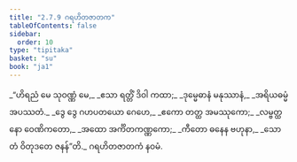 ```yaml
---
title: "2.7.9 ဂရဟိတဇာတက"
tableOfContents: false
sidebar:
  order: 10
type: "tipitaka"
basket: "su"
book: "ja1"
---
```



<DynamicBreadcrumb />

<Division number="137" book="ja1">

<Paragraph number="562" type="verses" book="ja1">
_“ဟိရညံ မေ သုဝဏ္ဏံ မေ,_  
_ဧသာ ရတ္တိံ ဒိဝါ ကထာ;_  
_ဒုမ္မေဓာနံ မနုဿာနံ,_  
_အရိယဓမ္မံ အပဿတံ._  

</Paragraph>

</Division>
<Division number="138" book="ja1">

<Paragraph number="563" type="verses" book="ja1">
_ဒွေ ဒွေ ဂဟပတယော ဂေဟေ,_  
_ဧကော တတ္ထ အမဿုကော;_  
_လမ္ဗတ္ထနော ဝေဏိကတော,_  
_အထော အင်္ကိတကဏ္ဏကော;_  
_ကီတော ဓနေန ဗဟုနာ,_  
_သော တံ ဝိတုဒတေ ဇနန်”တိ._  


</Paragraph>
</Division>

<Paragraph number="564" type="center" book="ja1">
ဂရဟိတဇာတကံ နဝမံ.
</Paragraph>